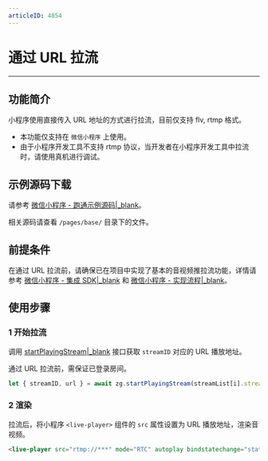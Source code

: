 ```yaml
---
articleID: 4854
---
```

<style>
table th:nth-of-type(1) { min-width: 300px; }
table th:nth-of-type(2) { min-width: 300px; }
</style>


# 通过 URL 拉流

---

## 功能简介

小程序使用直接传入 URL 地址的方式进行拉流，目前仅支持 flv, rtmp 格式。  

<div class="mk-warning">

- 本功能仅支持在 `微信小程序` 上使用。
- 由于小程序开发工具不支持 rtmp 协议，当开发者在小程序开发工具中拉流时，请使用真机进行调试。
</div> 

## 示例源码下载

请参考 [微信小程序 - 跑通示例源码\|_blank](!DownloadDemo_WeChat)。

相关源码请查看 `/pages/base/` 目录下的文件。

## 前提条件

在通过 URL 拉流前，请确保已在项目中实现了基本的音视频推拉流功能，详情请参考 [微信小程序 - 集成 SDK\|_blank](!SDK_Integration_WeChat) 和 [微信小程序 - 实现流程\|_blank](!Solution_Implementation_WeChat)。

## 使用步骤

### 1 开始拉流

调用 [startPlayingStream\|_blank](@startPlayingStream) 接口获取 `streamID` 对应的 URL 播放地址。

<div class="mk-warning">

通过 URL 拉流前，需保证已登录房间。  
</div>

```javascript
let { streamID, url } = await zg.startPlayingStream(streamList[i].streamID);                      
```


### 2 渲染

拉流后，将小程序 `<live-player>` 组件的 `src` 属性设置为 URL 播放地址，渲染音视频。


```html
<live-player src="rtmp://***" mode="RTC" autoplay bindstatechange="statechange" binderror="error" style="width: 300px; height: 225px;" />
```
